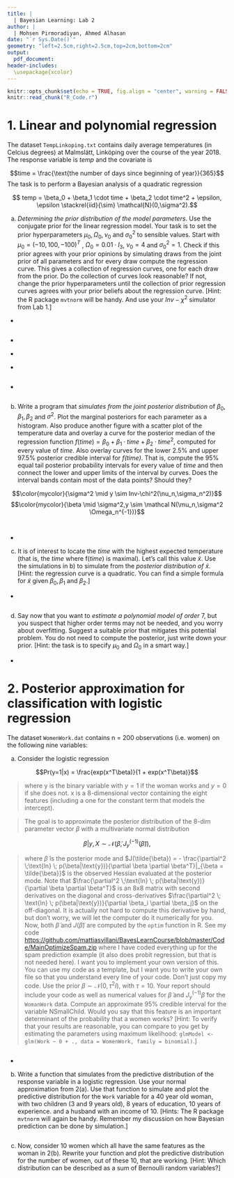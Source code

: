 ```yaml
---
title: |
  | Bayesian Learning: Lab 2
author: |
  | Mohsen Pirmoradiyan, Ahmed Alhasan
date: "`r Sys.Date()`"
geometry: "left=2.5cm,right=2.5cm,top=2cm,bottom=2cm"
output:
  pdf_document: 
header-includes: 
  \usepackage{xcolor}
---
```


```r
knitr::opts_chunk$set(echo = TRUE, fig.align = "center", warning = FALSE, out.width = "80%", fig.height=3.5)
knitr::read_chunk("R_Code.r")
```

# 1. Linear and polynomial regression

The dataset `TempLinkoping.txt` contains daily average temperatures (in Celcius degrees) at Malmslätt, Linköping over the course of the year 2018. The response variable is *temp* and the covariate is

$$time = \frac{\text{the number of days since beginning of year}}{365}$$
The task is to perform a Bayesian analysis of a quadratic regression

$$ temp = \beta_0 + \beta_1 \cdot time + \beta_2 \cdot time^2 + \epsilon, \epsilon \stackrel{iid}{\sim} \mathcal{N}(0,\sigma^2).$$

(a) *Determining the prior distribution of the model parameters*. Use the conjugate prior for the linear regression model. Your task is to set the prior hyperparameters $\mu_0, \Omega_0,\nu_0$ and $\sigma_0^2$ to sensible values. Start with $\mu_0 = (-10, 100, -100)^T$ , $\Omega_0 = 0.01 \cdot I_3$, $\nu_0=4$ and $\sigma_0^2 = 1$. Check if this prior agrees with your prior opinions by simulating draws from the joint prior of all parameters and for every draw compute the regression curve. This gives a collection of regression curves, one for each draw from the prior. Do the collection of curves look reasonable? If not, change the prior hyperparameters until the collection of prior regression curves agrees with your prior beliefs about the regression curve. [Hint: the R package `mvtnorm` will be handy. And use your $Inv-\chi^2$ simulator from Lab 1.]

\definecolor{mycolor}{HTML}{00007D}
- \textcolor{mycolor}{The Provided set of hyper-parameters gave a wide range of uncertainty of what might the temperature be in Linkoping in a year which does not agree with our belief that the temperature has less variance than this i.e. the temperature in summer cannot be in minus or very high in winter.}
```r
```

- \textcolor{mycolor}{We have increased the precision hyper-parameter $\Omega_0$ to 0.15 to reduce this variance otherwise we could do that by reducing the variance hyper-paramter itself} 

- \textcolor{mycolor}{Also we changed the mean of the intercept which represent the temperature of day 1 in the year, January, to reflect our belief of what might be the average temperature that date, Changed $\beta_1$ and $\beta_2$ to 98 and -96 respectively to make the middle hump higher "temperatures in summer between 10-30C
and the end of the year similar to the begining of the year}

- \textcolor{mycolor}{And increased $\nu_0$ to 100 to give us more control of the outcome of model variance "more certainty"}
```r
```

- \textcolor{mycolor}{After we have made our opnion about the prior we could plot the data that we will use as well to compute the posterior in the next step}
```r
```


(b) Write a program that *simulates from the joint posterior distribution* of $\beta_0, \beta_1, \beta_2$ and $\sigma^2$. Plot the marginal posteriors for each parameter as a histogram. Also produce another figure with a scatter plot of the temperature data and overlay a curve for the posterior median of the regression function $f(time) = \beta_0 + \beta_1 \cdot time + \beta_2 \cdot time^2$, computed for every value of *time*. Also overlay curves for the lower 2.5% and upper 97.5% posterior credible interval for *f(time)*. That is, compute the 95% equal tail posterior probability intervals for every value of *time* and then connect the lower and upper limits of the interval by curves. Does the interval bands contain most of the data points? Should they?


$$\color{mycolor}{\sigma^2 \mid y \sim Inv-\chi^2(\nu_n,\sigma_n^2)}$$
$$\color{mycolor}{\beta \mid \sigma^2,y \sim \mathcal N(\mu_n,\sigma^2 \Omega_n^{-1})}$$

\begin{equation*}
\everymath{\color{mycolor}}
  \begin{split}
    \Omega_n =& \; X^TX + \Omega_0 \\
    \mu_n =& \; (X^TX + \Omega_0)^{-1} (X^TX\hat{\beta} + \Omega_0\mu_0) \\
    \nu_n =& \; \nu_0 + n \\
    \nu_n \sigma_n^2 =& \; \nu_0\sigma_0^2 + (y^Ty + \mu_0^T\Omega_0\mu_0 - \mu_n^T\Omega_n\mu_n)
  \end{split}
\end{equation*}

```r
```

```r
```
- \textcolor{mycolor}{The credible interval does not contain most of the data points and it shouldn't be since it is not a prediction interval, it is the interval that the median fall into with proabability=95 percent}

(c) It is of interest to locate the *time* with the highest expected temperature (that is, the *time* where f(*time*) is maximal). Let's call this value $\tilde{x}$. Use the simulations in b) to simulate from the *posterior distribution of $\tilde{x}$*. [Hint: the regression curve is a quadratic. You can find a simple formula for $\tilde{x}$ given $\beta_0, \beta_1$ and $\beta_2$.]

- \textcolor{mycolor}{We can get the maximum temperature by taking the derivative in respect to time and setting it to 0}

\begin{equation*}
\everymath{\color{mycolor}}
  \begin{split}
    temp =& \; \beta_0 + \beta_1 \cdot time + \beta_2 \cdot time^2 \\
    \frac{temp}{\partial time} =& \; \beta_1 + 2 \; \beta_2 \; time \\
    \tilde{x} =& \; -\frac{\beta_1}{2\beta_2}
  \end{split}
\end{equation*}

```r
```


(d) Say now that you want to *estimate a polynomial model of order* 7, but you suspect that higher order terms may not be needed, and you worry about overfitting. Suggest a suitable prior that mitigates this potential problem. You do not need to compute the posterior, just write down your prior. [Hint: the task is to specify $\mu_0$ and $\Omega_0$ in a smart way.]

- \textcolor{mycolor}{We can do that by making the prior mean "8 dimensional vector" far from the data mean and increasing the precision hyper-parameter $\Omega$ 8x8 matrix each by a constant depending how much we want to penalize the data since they make a strong informative prior that pull the posterior out from the data}


\newpage
# 2. Posterior approximation for classification with logistic regression

The dataset `WomenWork.dat` contains n = 200 observations (i.e. women) on the following nine variables:

\begin{center}
 \begin{tabular}{|c | c | c | c|}
 \hline
 Variable & Data type & Meaning & Role \\ [0.5ex] 
 \hline\hline
 Work & Binary & Whether or not the woman works & Response \\ [0.5ex] 
 \hline
 Constant & 1 & Constant to the intercept & Feature \\ [0.5ex] 
 \hline
 HusbandInc & Numeric & Husband’s income & Feature \\ [0.5ex] 
 \hline
 EducYears & Counts & Years of education & Feature \\ [0.5ex] 
 \hline
 ExpYears & Counts & Years of experience & Feature \\ [0.5ex] 
 \hline
 ExpYears2 & Numeric & (Years of experience/$10)^2$ & Feature \\ [0.5ex] 
 \hline
 Age & Counts & Age & Feature \\ [0.5ex] 
 \hline
 NSmallChild & Counts & Number of child $\leq$ 6 years in household & Feature \\ [0.5ex] 
 \hline
 NBigChild & Counts & Number of child > 6 years in household & Feature \\ [0.5ex]  
 \hline
\end{tabular}
\end{center}

(a) Consider the logistic regression

$$Pr(y=1|x) = \frac{exp(x^T\beta)}{1 + exp(x^T\beta)}$$

> where y is the binary variable with $y = 1$ if the woman works and $y = 0$ if she does not. x is a 8-dimensional vector containing the eight features (including a one for the constant term that models the intercept). 

> The goal is to approximate the posterior distribution of the 8-dim parameter vector $\beta$ with a multivariate normal distribution

$$\beta|y,X \sim \mathcal{N}\left(\tilde{\beta}, J^{(-1)}_y(\tilde{\beta})\right),$$

>where $\tilde{\beta}$ is the posterior mode and $J(\tilde{\beta}) = - \frac{\partial^2 \;\text{ln} \; p(\beta|\text{y})}{\partial \beta \partial \beta^T}|_{\beta = \tilde{\beta}}$ is the observed Hessian evaluated at the posterior mode. Note that $\frac{\partial^2 \;\text{ln} \; p(\beta|\text{y})}{\partial \beta \partial \beta^T}$ is an 8x8 matrix with second derivatives on the diagonal and cross-derivatives $\frac{\partial^2 \; \text{ln} \; p(\beta|\text{y})}{\partial \beta_i \partial \beta_j}$ on the off-diagonal. It is actually not hard to compute this derivative by hand, but don't worry, we will let the computer do it numerically for you. Now, both $\tilde{\beta}$ and $J(\tilde{\beta})$ are computed by the `optim` function in R. See my code
[https://github.com/mattiasvillani/BayesLearnCourse/blob/master/Code/MainOptimizeSpam.zip](https://github.com/mattiasvillani/BayesLearnCourse/blob/master/Code/MainOptimizeSpam.zip)
where I have coded everything up for the spam prediction example (it also does probit regression, but that is not needed here). I want you to implement your own version of this. You can use my code as a template, but I want you to write your own file so that you understand every line of your code. Don't just copy my code. Use the prior $\beta \sim \mathcal{N}(0, \tau^2I)$, with $\tau = 10$. Your report should include your code as well as numerical values for $\tilde{\beta}$ and $J^{(-1)}_y\tilde{\beta}$ for the `WomanWork` data. Compute an approximate 95% credible interval for the variable NSmallChild. Would you say that this feature is an important determinant of the probability that a women works? \newline
$[$Hint: To verify that your results are reasonable, you can compare to you get by estimating the parameters using maximum likelihood: `glmModel <- glm(Work ~ 0 + ., data = WomenWork, family = binomial)`.$]$

\everymath{\color{mycolor}}
\newpage
\begin{equation*}
  \begin{split}
    P(y|X,\beta) =& \prod_{i=1}^{n} \frac{\left(\text{exp}(x_i^T \beta)\right)^{y_i}}{1 + \text{exp}(x_i^T \beta)} \\
    LogP(y|X,\beta) =& Log\prod_{i=1}^{n} \frac{\left(\text{exp}(x_i^T \beta)\right)^{y_i}}{1 + \text{exp}(x_i^T \beta)} \\
    =& \sum_{i=1}^{n}log\frac{\left(\text{exp}(x_i^T \beta)\right)^{y_i}}{1 + \text{exp}(x_i^T \beta)} \\
    =& \sum_{i = 1}^{n}x_i^T\beta y_i - \text{log}(1 + \text{exp}(x_i \beta))
  \end{split}
\end{equation*}
```r
```
- \textcolor{mycolor}{Yes, this feature is the main one that correlate with the women not working, since the posterior mode for the absolute value of the beta is relatively much higher than the other features and the negative sign is inverse relatioship with Work} 

(b) Write a function that simulates from the predictive distribution of the response variable in a logistic regression. Use your normal approximation from 2(a). Use that function to simulate and plot the predictive distribution for the `Work` variable for a 40 year old woman, with two children (3 and 9 years old), 8 years of education, 10 years of experience. and a husband with an income of 10. [Hints: The R package `mvtnorm` will again be handy. Remember my discussion on how Bayesian prediction can be done by simulation.]
```r
```


(c) Now, consider 10 women which all have the same features as the woman in 2(b). Rewrite your function and plot the predictive distribution for the number of women, out of these 10, that are working. [Hint: Which distribution can be
described as a sum of Bernoulli random variables?]
```r
```


